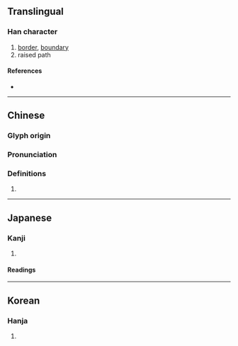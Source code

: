 {{character info/new}}
==Translingual==

===Han character===
{{Han char|rn=102|rad=田|as=05|sn=10|four=68022|canj=WOHH|ids=⿰田㐱}}

# [[border]], [[boundary]]
# raised path

====References====
* {{Han ref|kx=0761.070|dkj=21810|dj=1171.030|hdz=42536.110|uh=755B|ud=30043|bh=D2C1|bd=53953}}

----

==Chinese==
{{zh-forms}}

===Glyph origin===
{{Han etym}}

===Pronunciation===
{{zh-pron
|m=zhěn
|c=zan2
|mc=y
|oc=y
|cat=
}}

===Definitions===
{{zh-hanzi}}

# {{rfdef|zh}}

----

==Japanese==

===Kanji===
{{ja-kanji|grade=|rs=田05}}

# {{defn|lang=ja|sort=田05}}

====Readings====
{{ja-readings|on=[[しん]] (shin)|kun=[[あぜ]] (aze)|nanori=}}

----

==Korean==

===Hanja===
{{ko-hanja|hangeul=진|eumhun=}}

# {{defn|lang=ko|sort=田05}}